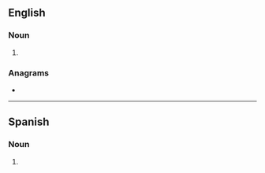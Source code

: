 {{also|estâncias}}
==English==

===Noun===
{{head|en|noun form}}

# {{plural of|estancia|lang=en}}

===Anagrams===
* {{anagrams|en|a=aaceinsst|actinases}}

----

==Spanish==

===Noun===
{{head|es|noun form|g=f-p}}

# {{plural of|estancia|lang=es}}
